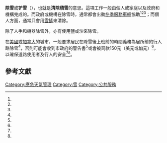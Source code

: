 '''除雪'''或'''铲雪'''（{{lang|en|'''Snow Removal'''}}），也就是'''清除積雪'''的意思。這項工作一般由個人或家庭以及政府和機構完成的。而政府或機構在除雪時，通常都會出動[[冬季服務車輛|冬季服務車輛]]協助<ref name="highways" /><ref name="magazine" /><ref name="quebec" />；而個人方面，通常只會用[[雪鏟|雪鏟]]來清除。

除了人手和機器除雪外，亦有使用鹽或沙來除雪。

在[[美國|美國]]或[[加拿大|加拿大]]的城市，一般要求居民在降雪後上班前的時間義務為居所前的行人路除雪<ref name="weibo" />，否則可能會收到市政府的警告書<ref name="singtao" />或會被罰款150元（[[美元|美元]]或[[加元|加元]]）<ref name="dailymail" />，以確保道路使用者及行人的安全<ref name="Europe" /><ref name="fhwa" />。

==參考文獻==
{{reflist |refs=
<ref name="dailymail">{{cite news|language=en|url=http://www.dailymail.co.uk/news/article-2098008/Should-fined-dont-clear-snow-path-outside-house.html|title=Should you be fined if you don't clear the snow off the path outside your house?|author=Ross Clark|date=2012-02-08|publisher=Daily Mail|accessdate=2017-01-04|archive-date=2017-01-05|archive-url=https://web.archive.org/web/20170105001530/http://www.dailymail.co.uk/news/article-2098008/Should-fined-dont-clear-snow-path-outside-house.html|dead-url=no}}</ref>
<ref name="Europe">{{cite book|url=http://onlinepubs.trb.org/onlinepubs/nchrp/nchrp_rrd_238.pdf|format=PDF|title=Report on the 1998 scanning review of European winter service technology|author=[[美國國家科學研究委員會|美國國家科學研究委員會]]|publisher=[[美國運輸研究委員會|美國運輸研究委員會]]|year=1999|access-date=2017-01-04|archive-date=2020-07-21|archive-url=https://web.archive.org/web/20200721083618/http://onlinepubs.trb.org/onlinepubs/nchrp/nchrp_rrd_238.pdf|dead-url=no}}</ref>
<ref name="fhwa">{{cite book|url=http://international.fhwa.dot.gov/Pdfs/RsrchrResultsDigest.pdf|format=PDF|title=Winter Maintenance Technology and Practices - Learning from Abroad|date=9 February 1995|author=[[美國國家科學研究委員會|美國國家科學研究委員會]]|publisher=[[美國運輸研究委員會|美國運輸研究委員會]]|access-date=2017-01-04|archive-date=2017-02-15|archive-url=https://web.archive.org/web/20170215230358/https://international.fhwa.dot.gov/Pdfs/RsrchrResultsDigest.pdf|dead-url=no}}</ref>
<ref name="highways">{{cite web|language=en|url=http://www.highways.gov.uk/knowledge/2244.aspx|title=Winter Driving|publisher=[[Highways_Agency|Highways Agency]]|accessdate=2007-02-08|deadurl=yes|archiveurl=https://web.archive.org/web/20070126231429/http://www.highways.gov.uk/knowledge/2244.aspx|archivedate=2007-01-26}}</ref>
<ref name="magazine">{{cite news|language=en|url=http://news.bbc.co.uk/1/hi/magazine/6342887.stm|title=How do snowplough drivers get to work?|accessdate=2014-12-05|date=2007-02-08|archive-date=2009-02-08|archive-url=https://web.archive.org/web/20090208140252/http://news.bbc.co.uk/1/hi/magazine/6342887.stm|dead-url=no}}</ref>
<ref name="quebec">{{cite web|language=en|url=http://www.saaq.gouv.qc.ca/publications/immatriculation/vehicle_c4445a.pdf|format=PDF|title=Vehicles used for snow removal|publisher=Société de l'assurance automobile du Québec|accessdate=2007-11-28|deadurl=yes|archiveurl=https://web.archive.org/web/20071201183348/http://www.saaq.gouv.qc.ca/publications/immatriculation/vehicle_c4445a.pdf|archivedate=2007-12-01}}</ref>
<ref name="singtao">{{cite news|language=zh-hant|url=http://vancouver.singtao.ca/905823/2016-12-16/post-%E8%BF%91%E5%8D%83%E6%B2%92%E5%89%B7%E9%9B%AA%E6%A5%AD%E4%B8%BB-%E6%94%B6%E8%AD%A6%E5%91%8A%E4%BF%A1%E6%88%96%E7%BD%B0%E6%AC%BE/?variant=zh-hk|title=近千沒剷雪業主 收警告信或罰款|publisher=[[星島日報|星島日報]]|accessdate=2017-01-04|date=2016-12-16|archive-date=2017-01-04|archive-url=https://web.archive.org/web/20170104234048/http://vancouver.singtao.ca/905823/2016-12-16/post-%E8%BF%91%E5%8D%83%E6%B2%92%E5%89%B7%E9%9B%AA%E6%A5%AD%E4%B8%BB-%E6%94%B6%E8%AD%A6%E5%91%8A%E4%BF%A1%E6%88%96%E7%BD%B0%E6%AC%BE/?variant=zh-hk|dead-url=no}}</ref>
<ref name="weibo">{{cite web|language=en|url=http://www.weibo.com/ttarticle/p/show?id=2309403935287167297855&from=page_100505_profile&wvr=6&mod=wenzhangmod|title=纽约客如何铲雪才不会吃罚单?|author=卢沟瞧月|accessdate=2017-01-04|date=2016-01-25|archive-date=2019-08-18|archive-url=https://web.archive.org/web/20190818142044/https://passport.weibo.com/visitor/visitor?entry=miniblog&a=enter&url=https%3A%2F%2Fweibo.com%2Fttarticle%2Fp%2Fshow%3Fid%3D2309403935287167297855&from=page_100505_profile&wvr=6&mod=wenzhangmod&domain=.weibo.com&ua=php-sso_sdk_client-0.6.28&_rand=1566138043.1747|dead-url=no}}</ref>
}}

[[Category:應急天氣管理|Category:應急天氣管理]]
[[Category:雪|Category:雪]]
[[Category:公共服務|Category:公共服務]]
